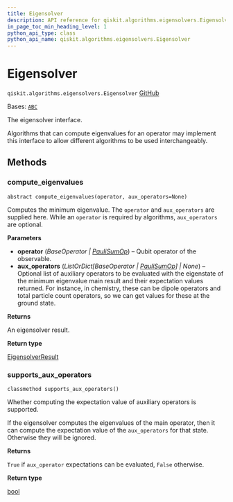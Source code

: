 ```yaml
---
title: Eigensolver
description: API reference for qiskit.algorithms.eigensolvers.Eigensolver
in_page_toc_min_heading_level: 1
python_api_type: class
python_api_name: qiskit.algorithms.eigensolvers.Eigensolver
---
```


# Eigensolver

<span id="qiskit.algorithms.eigensolvers.Eigensolver" />

`qiskit.algorithms.eigensolvers.Eigensolver` [GitHub](https://github.com/qiskit/qiskit/tree/stable/0.25/qiskit/algorithms/eigensolvers/eigensolver.py "view source code")

Bases: [`ABC`](https://docs.python.org/3/library/abc.html#abc.ABC "(in Python v3.12)")

The eigensolver interface.

Algorithms that can compute eigenvalues for an operator may implement this interface to allow different algorithms to be used interchangeably.

## Methods

### compute\_eigenvalues

<span id="qiskit.algorithms.eigensolvers.Eigensolver.compute_eigenvalues" />

`abstract compute_eigenvalues(operator, aux_operators=None)`

Computes the minimum eigenvalue. The `operator` and `aux_operators` are supplied here. While an `operator` is required by algorithms, `aux_operators` are optional.

**Parameters**

*   **operator** (*BaseOperator |* [*PauliSumOp*](qiskit.opflow.primitive_ops.PauliSumOp "qiskit.opflow.primitive_ops.PauliSumOp")) – Qubit operator of the observable.
*   **aux\_operators** (*ListOrDict\[BaseOperator |* [*PauliSumOp*](qiskit.opflow.primitive_ops.PauliSumOp "qiskit.opflow.primitive_ops.PauliSumOp")*] | None*) – Optional list of auxiliary operators to be evaluated with the eigenstate of the minimum eigenvalue main result and their expectation values returned. For instance, in chemistry, these can be dipole operators and total particle count operators, so we can get values for these at the ground state.

**Returns**

An eigensolver result.

**Return type**

[EigensolverResult](qiskit.algorithms.eigensolvers.EigensolverResult "qiskit.algorithms.eigensolvers.EigensolverResult")

### supports\_aux\_operators

<span id="qiskit.algorithms.eigensolvers.Eigensolver.supports_aux_operators" />

`classmethod supports_aux_operators()`

Whether computing the expectation value of auxiliary operators is supported.

If the eigensolver computes the eigenvalues of the main operator, then it can compute the expectation value of the `aux_operators` for that state. Otherwise they will be ignored.

**Returns**

`True` if `aux_operator` expectations can be evaluated, `False` otherwise.

**Return type**

[bool](https://docs.python.org/3/library/functions.html#bool "(in Python v3.12)")

